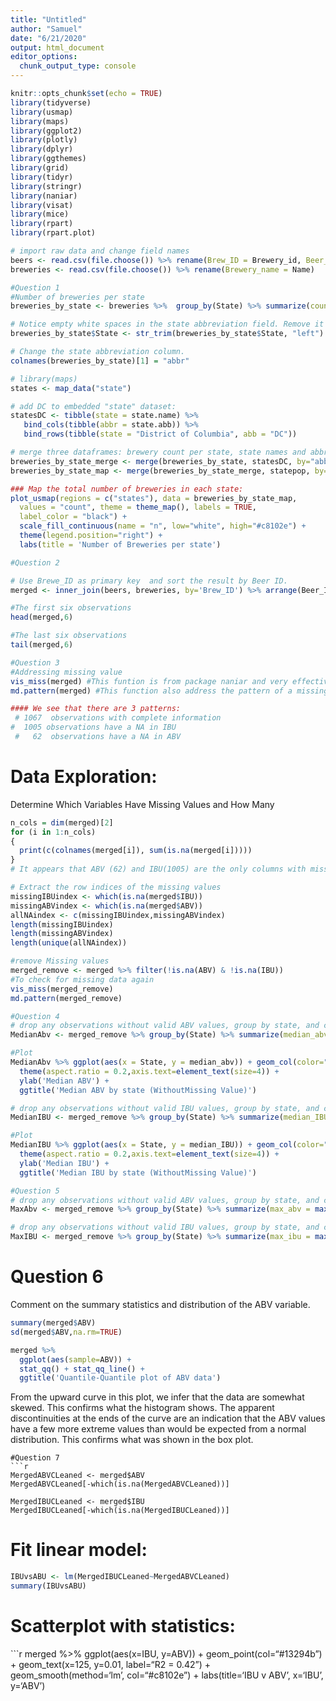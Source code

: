 ```yaml
---
title: "Untitled"
author: "Samuel"
date: "6/21/2020"
output: html_document
editor_options: 
  chunk_output_type: console
---
```


```r
knitr::opts_chunk$set(echo = TRUE)
library(tidyverse)
library(usmap)
library(maps)
library(ggplot2)
library(plotly)
library(dplyr)
library(ggthemes)
library(grid)
library(tidyr)
library(stringr)
library(naniar)
library(visat)
library(mice)
library(rpart)
library(rpart.plot)
```

```r

# import raw data and change field names 
beers <- read.csv(file.choose()) %>% rename(Brew_ID = Brewery_id, Beer_name = Name)
breweries <- read.csv(file.choose()) %>% rename(Brewery_name = Name)

```

```r

#Question 1
#Number of breweries per state
breweries_by_state <- breweries %>%  group_by(State) %>% summarize(count = n())

# Notice empty white spaces in the state abbreviation field. Remove it first:
breweries_by_state$State <- str_trim(breweries_by_state$State, "left")

# Change the state abbreviation column.
colnames(breweries_by_state)[1] = "abbr"

# library(maps)
states <- map_data("state")

# add DC to embedded "state" dataset:
statesDC <- tibble(state = state.name) %>%
   bind_cols(tibble(abbr = state.abb)) %>% 
   bind_rows(tibble(state = "District of Columbia", abb = "DC"))

# merge three dataframes: brewery count per state, state names and abbreviations, and state population data
breweries_by_state_merge <- merge(breweries_by_state, statesDC, by="abbr")
breweries_by_state_map <- merge(breweries_by_state_merge, statepop, by="abbr")

### Map the total number of breweries in each state:
plot_usmap(regions = c("states"), data = breweries_by_state_map,
  values = "count", theme = theme_map(), labels = TRUE,
  label_color = "black") +
  scale_fill_continuous(name = "n", low="white", high="#c8102e") +
  theme(legend.position="right") +
  labs(title = 'Number of Breweries per state')


```

```r
#Question 2

# Use Brewe_ID as primary key  and sort the result by Beer ID.
merged <- inner_join(beers, breweries, by='Brew_ID') %>% arrange(Beer_ID)

#The first six observations
head(merged,6)

#The last six observations
tail(merged,6)
```

```r
#Question 3
#Addressing missing value
vis_miss(merged) #This funtion is from package naniar and very effective for visualizing missing values
md.pattern(merged) #This function also address the pattern of a missing value, its from the The MICE package (stands for Multiple Imputation by Chained Equations)

#### We see that there are 3 patterns: 
 # 1067  observations with complete information 
#  1005 observations have a NA in IBU
 #   62  observations have a NA in ABV

```

# Data Exploration:
Determine Which Variables Have Missing Values and How Many
```r
n_cols = dim(merged)[2]
for (i in 1:n_cols)
{
  print(c(colnames(merged[i]), sum(is.na(merged[i]))))
}
# It appears that ABV (62) and IBU(1005) are the only columns with missing values.

# Extract the row indices of the missing values
missingIBUindex <- which(is.na(merged$IBU))
missingABVindex <- which(is.na(merged$ABV))
allNAindex <- c(missingIBUindex,missingABVindex)
length(missingIBUindex)
length(missingABVindex)
length(unique(allNAindex)) 

#remove Missing values
merged_remove <- merged %>% filter(!is.na(ABV) & !is.na(IBU))
#To check for missing data again
vis_miss(merged_remove)
md.pattern(merged_remove)
```

```r
#Question 4 
# drop any observations without valid ABV values, group by state, and compute the median
MedianAbv <- merged_remove %>% group_by(State) %>% summarize(median_abv = median(ABV,na.rm=TRUE))

#Plot
MedianAbv %>% ggplot(aes(x = State, y = median_abv)) + geom_col(color="black",fill="red") + 
  theme(aspect.ratio = 0.2,axis.text=element_text(size=4)) +
  ylab('Median ABV') + 
  ggtitle('Median ABV by state (WithoutMissing Value)')
```

```r

# drop any observations without valid IBU values, group by state, and compute the median
MedianIBU <- merged_remove %>% group_by(State) %>% summarize(median_IBU = median(IBU,na.rm=TRUE))

#Plot
MedianIBU %>% ggplot(aes(x = State, y = median_IBU)) + geom_col(color="black",fill="red") + 
  theme(aspect.ratio = 0.2,axis.text=element_text(size=4)) +
  ylab('Median IBU') + 
  ggtitle('Median IBU by state (WithoutMissing Value)')
```

```r
#Question 5
# drop any observations without valid ABV values, group by state, and compute the Max
MaxAbv <- merged_remove %>% group_by(State) %>% summarize(max_abv = max(ABV,na.rm=TRUE)) %>% arrange(desc(max_abv))

# drop any observations without valid IBU values, group by state, and compute the Max
MaxIBU <- merged_remove %>% group_by(State) %>% summarize(max_ibu = max(IBU,na.rm=TRUE)) %>% arrange(desc(max_ibu))

```

# Question 6
Comment on the summary statistics and distribution of the ABV variable.
```r

summary(merged$ABV)
sd(merged$ABV,na.rm=TRUE)
```

```r
merged %>% 
  ggplot(aes(sample=ABV)) +
  stat_qq() + stat_qq_line() + 
  ggtitle('Quantile-Quantile plot of ABV data')
```

From the upward curve in this plot, we infer that the data are somewhat skewed.
This confirms what the histogram shows.  The apparent discontinuities at the
ends of the curve are an indication that the ABV values have a few more extreme
values than would be expected from a normal distribution.  This confirms what
was shown in the box plot.

```
#Question 7
```r
MergedABVCLeaned <- merged$ABV
MergedABVCLeaned[-which(is.na(MergedABVCLeaned))]

MergedIBUCLeaned <- merged$IBU
MergedIBUCLeaned[-which(is.na(MergedIBUCLeaned))]
```
# Fit linear model:
```r
IBUvsABU <- lm(MergedIBUCLeaned~MergedABVCLeaned)
summary(IBUvsABU)
```

# Scatterplot with statistics:
```r
merged %>% ggplot(aes(x=IBU, y=ABV)) +
  geom_point(col="#13294b") +
  geom_text(x=125, y=0.01, label="R2 = 0.42") +
  geom_smooth(method='lm', col="#c8102e") +
  labs(title='IBU v ABV', x='IBU', y='ABV')
